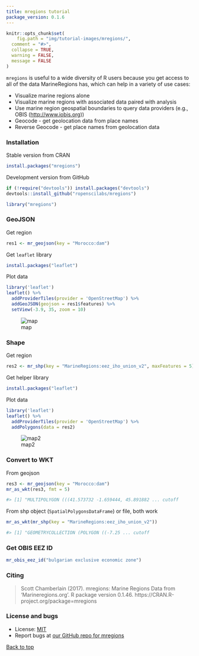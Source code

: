 ```yaml
---
title: mregions tutorial
package_version: 0.1.6
---
```


```r
knitr::opts_chunk$set(
	fig.path = "img/tutorial-images/mregions/",
  comment = "#>",
  collapse = TRUE,
  warning = FALSE,
  message = FALSE
)
```

`mregions` is useful to a wide diversity of R users because you get access to all of the
data MarineRegions has, which can help in a variety of use cases:

* Visualize marine regions alone
* Visualize marine regions with associated data paired with analysis
* Use marine region geospatial boundaries to query data providers (e.g., OBIS (<http://www.iobis.org>))
* Geocode - get geolocation data from place names
* Reverse Geocode - get place names from geolocation data


### Installation

Stable version from CRAN

```r
install.packages("mregions")
```

Development version from GitHub

```r
if (!require("devtools")) install.packages("devtools")
devtools::install_github("ropenscilabs/mregions")
```

```r
library("mregions")
```


### GeoJSON

Get region

```r
res1 <- mr_geojson(key = "Morocco:dam")
```

Get `leaflet` library

```r
install.packages("leaflet")
```

Plot data

```r
library('leaflet')
leaflet() %>%
  addProviderTiles(provider = 'OpenStreetMap') %>%
  addGeoJSON(geojson = res1$features) %>%
  setView(-3.9, 35, zoom = 10)
```

![map](/img/tutorial-images/mregions/leaf1.png)

### Shape

Get region

```r
res2 <- mr_shp(key = "MarineRegions:eez_iho_union_v2", maxFeatures = 5)
```

Get helper library

```r
install.packages("leaflet")
```

Plot data

```r
library('leaflet')
leaflet() %>%
  addProviderTiles(provider = 'OpenStreetMap') %>%
  addPolygons(data = res2)
```

![map2](/img/tutorial-images/mregions/leaf2.png)

### Convert to WKT

From geojson

```r
res3 <- mr_geojson(key = "Morocco:dam")
mr_as_wkt(res3, fmt = 5)

#> [1] "MULTIPOLYGON (((41.573732 -1.659444, 45.891882 ... cutoff
```

From shp object (`SpatialPolygonsDataFrame`) or file, both work

```r
mr_as_wkt(mr_shp(key = "MarineRegions:eez_iho_union_v2"))

#> [1] "GEOMETRYCOLLECTION (POLYGON ((-7.25 ... cutoff
```

### Get OBIS EEZ ID

```r
mr_obis_eez_id("bulgarian exclusive economic zone")
```


### Citing

> Scott Chamberlain (2017). mregions: Marine Regions Data from
  'Marineregions.org'. R package version 0.1.46.
  https://CRAN.R-project.org/package=mregions



### License and bugs

* License: [MIT](http://opensource.org/licenses/MIT)
* Report bugs at [our GitHub repo for mregions](https://github.com/ropenscilabs/mregions/issues?state=open)


[Back to top](#top)

[mr]: https://github.com/ropenscilabs/mregions
